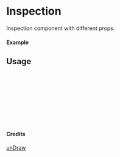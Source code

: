 
<Meta of={Inspection} title="unDraw/Inspection" />

# Inspection

Inspection component with different props.

#### Example

<Canvas of={Inspection.Primary} />

## Usage

```ts
import { Inspection } from "yadl-ui";

const Example = () => {
  return (
      <Inspection />
  );
};

export default Example;
```

#### Credits
[unDraw](https://undraw.co/illustrations)
